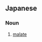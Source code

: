 ==Japanese==
{{ja-kanjitab|りん|ご|さん|えん|yomi=o}}

===Noun===
{{ja-noun|りんごさんえん}}

# {{lb|ja|organic chemistry|sort=りんごさんえん}} [[malate]]